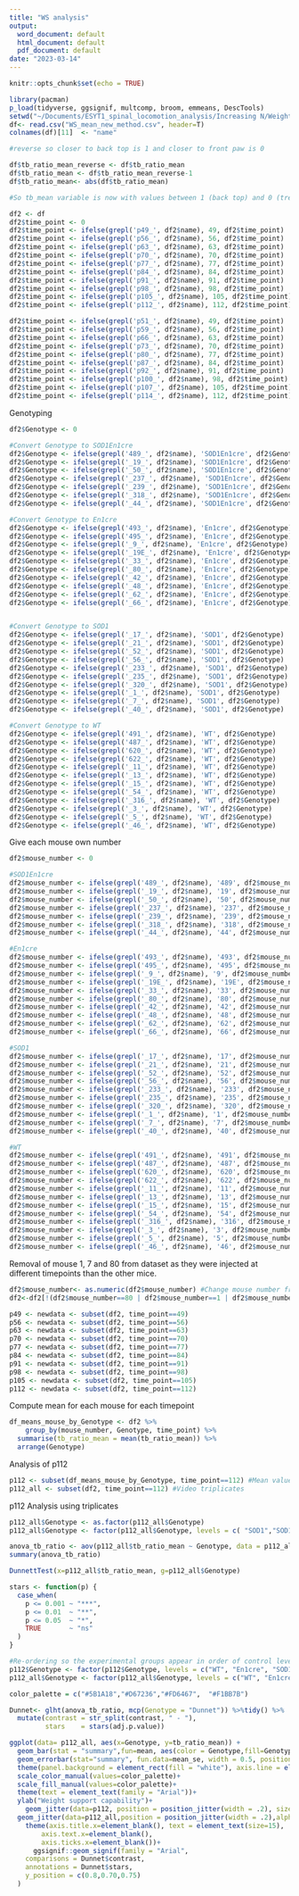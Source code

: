 ```yaml
---
title: "WS analysis"
output:
  word_document: default
  html_document: default
  pdf_document: default
date: "2023-03-14"
---
```


```r
knitr::opts_chunk$set(echo = TRUE)
```

```r
library(pacman)
p_load(tidyverse, ggsignif, multcomp, broom, emmeans, DescTools)
setwd("~/Documents/ESYT1_spinal_locomotion_analysis/Increasing N/Weight support (original and +N cohort) 27:10:2023/")
df<- read.csv("WS_mean_new_method.csv", header=T)
colnames(df)[11]  <- "name"

#reverse so closer to back top is 1 and closer to front paw is 0

df$tb_ratio_mean_reverse <- df$tb_ratio_mean
df$tb_ratio_mean <- df$tb_ratio_mean_reverse-1
df$tb_ratio_mean<- abs(df$tb_ratio_mean)

#So tb_mean variable is now with values between 1 (back top) and 0 (treadmill floor), while tb_ratio_mean_reverse is values between 0 (back top) and 1 (treadmill floor)

```

```r
df2 <- df
df2$time_point <- 0
df2$time_point <- ifelse(grepl('p49_', df2$name), 49, df2$time_point)
df2$time_point <- ifelse(grepl('p56_', df2$name), 56, df2$time_point)
df2$time_point <- ifelse(grepl('p63_', df2$name), 63, df2$time_point)
df2$time_point <- ifelse(grepl('p70_', df2$name), 70, df2$time_point)
df2$time_point <- ifelse(grepl('p77_', df2$name), 77, df2$time_point)
df2$time_point <- ifelse(grepl('p84_', df2$name), 84, df2$time_point)
df2$time_point <- ifelse(grepl('p91_', df2$name), 91, df2$time_point)
df2$time_point <- ifelse(grepl('p98_', df2$name), 98, df2$time_point)
df2$time_point <- ifelse(grepl('p105_', df2$name), 105, df2$time_point)
df2$time_point <- ifelse(grepl('p112_', df2$name), 112, df2$time_point)

df2$time_point <- ifelse(grepl('p51_', df2$name), 49, df2$time_point)
df2$time_point <- ifelse(grepl('p59_', df2$name), 56, df2$time_point)
df2$time_point <- ifelse(grepl('p66_', df2$name), 63, df2$time_point)
df2$time_point <- ifelse(grepl('p73_', df2$name), 70, df2$time_point)
df2$time_point <- ifelse(grepl('p80_', df2$name), 77, df2$time_point)
df2$time_point <- ifelse(grepl('p87_', df2$name), 84, df2$time_point)
df2$time_point <- ifelse(grepl('p92_', df2$name), 91, df2$time_point)
df2$time_point <- ifelse(grepl('p100_', df2$name), 98, df2$time_point)
df2$time_point <- ifelse(grepl('p107_', df2$name), 105, df2$time_point)
df2$time_point <- ifelse(grepl('p114_', df2$name), 112, df2$time_point)

```

Genotyping
```r
df2$Genotype <- 0

#Convert Genotype to SOD1En1cre
df2$Genotype <- ifelse(grepl('489_', df2$name), 'SOD1En1cre', df2$Genotype)
df2$Genotype <- ifelse(grepl('_19_', df2$name), 'SOD1En1cre', df2$Genotype)
df2$Genotype <- ifelse(grepl('_50_', df2$name), 'SOD1En1cre', df2$Genotype)
df2$Genotype <- ifelse(grepl('_237_', df2$name), 'SOD1En1cre', df2$Genotype)
df2$Genotype <- ifelse(grepl('_239_', df2$name), 'SOD1En1cre', df2$Genotype)
df2$Genotype <- ifelse(grepl('_318_', df2$name), 'SOD1En1cre', df2$Genotype)
df2$Genotype <- ifelse(grepl('_44_', df2$name), 'SOD1En1cre', df2$Genotype)

#Convert Genotype to En1cre
df2$Genotype <- ifelse(grepl('493_', df2$name), 'En1cre', df2$Genotype)
df2$Genotype <- ifelse(grepl('495_', df2$name), 'En1cre', df2$Genotype)
df2$Genotype <- ifelse(grepl('_9_', df2$name), 'En1cre', df2$Genotype)
df2$Genotype <- ifelse(grepl('_19E_', df2$name), 'En1cre', df2$Genotype)
df2$Genotype <- ifelse(grepl('_33_', df2$name), 'En1cre', df2$Genotype)
df2$Genotype <- ifelse(grepl('_80_', df2$name), 'En1cre', df2$Genotype)
df2$Genotype <- ifelse(grepl('_42_', df2$name), 'En1cre', df2$Genotype)
df2$Genotype <- ifelse(grepl('_48_', df2$name), 'En1cre', df2$Genotype)
df2$Genotype <- ifelse(grepl('_62_', df2$name), 'En1cre', df2$Genotype)
df2$Genotype <- ifelse(grepl('_66_', df2$name), 'En1cre', df2$Genotype)


#Convert Genotype to SOD1
df2$Genotype <- ifelse(grepl('_17_', df2$name), 'SOD1', df2$Genotype)
df2$Genotype <- ifelse(grepl('_21_', df2$name), 'SOD1', df2$Genotype)
df2$Genotype <- ifelse(grepl('_52_', df2$name), 'SOD1', df2$Genotype)
df2$Genotype <- ifelse(grepl('_56_', df2$name), 'SOD1', df2$Genotype)
df2$Genotype <- ifelse(grepl('_233_', df2$name), 'SOD1', df2$Genotype)
df2$Genotype <- ifelse(grepl('_235_', df2$name), 'SOD1', df2$Genotype)
df2$Genotype <- ifelse(grepl('_320_', df2$name), 'SOD1', df2$Genotype)
df2$Genotype <- ifelse(grepl('_1_', df2$name), 'SOD1', df2$Genotype)
df2$Genotype <- ifelse(grepl('_7_', df2$name), 'SOD1', df2$Genotype)
df2$Genotype <- ifelse(grepl('_40_', df2$name), 'SOD1', df2$Genotype)

#Convert Genotype to WT
df2$Genotype <- ifelse(grepl('491_', df2$name), 'WT', df2$Genotype)
df2$Genotype <- ifelse(grepl('487_', df2$name), 'WT', df2$Genotype)
df2$Genotype <- ifelse(grepl('620_', df2$name), 'WT', df2$Genotype)
df2$Genotype <- ifelse(grepl('622_', df2$name), 'WT', df2$Genotype)
df2$Genotype <- ifelse(grepl('_11_', df2$name), 'WT', df2$Genotype)
df2$Genotype <- ifelse(grepl('_13_', df2$name), 'WT', df2$Genotype)
df2$Genotype <- ifelse(grepl('_15_', df2$name), 'WT', df2$Genotype)
df2$Genotype <- ifelse(grepl('_54_', df2$name), 'WT', df2$Genotype)
df2$Genotype <- ifelse(grepl('_316_', df2$name), 'WT', df2$Genotype)
df2$Genotype <- ifelse(grepl('_3_', df2$name), 'WT', df2$Genotype)
df2$Genotype <- ifelse(grepl('_5_', df2$name), 'WT', df2$Genotype)
df2$Genotype <- ifelse(grepl('_46_', df2$name), 'WT', df2$Genotype)

```

Give each mouse own number
```r

df2$mouse_number <- 0

#SOD1En1cre
df2$mouse_number <- ifelse(grepl('489_', df2$name), '489', df2$mouse_number)
df2$mouse_number <- ifelse(grepl('_19_', df2$name), '19', df2$mouse_number)
df2$mouse_number <- ifelse(grepl('_50_', df2$name), '50', df2$mouse_number)
df2$mouse_number <- ifelse(grepl('_237_', df2$name), '237', df2$mouse_number)
df2$mouse_number <- ifelse(grepl('_239_', df2$name), '239', df2$mouse_number)
df2$mouse_number <- ifelse(grepl('_318_', df2$name), '318', df2$mouse_number)
df2$mouse_number <- ifelse(grepl('_44_', df2$name), '44', df2$mouse_number)

#En1cre
df2$mouse_number <- ifelse(grepl('493_', df2$name), '493', df2$mouse_number)
df2$mouse_number <- ifelse(grepl('495_', df2$name), '495', df2$mouse_number)
df2$mouse_number <- ifelse(grepl('_9_', df2$name), '9', df2$mouse_number)
df2$mouse_number <- ifelse(grepl('_19E_', df2$name), '19E', df2$mouse_number) 
df2$mouse_number <- ifelse(grepl('_33_', df2$name), '33', df2$mouse_number)
df2$mouse_number <- ifelse(grepl('_80_', df2$name), '80', df2$mouse_number)
df2$mouse_number <- ifelse(grepl('_42_', df2$name), '42', df2$mouse_number)
df2$mouse_number <- ifelse(grepl('_48_', df2$name), '48', df2$mouse_number)
df2$mouse_number <- ifelse(grepl('_62_', df2$name), '62', df2$mouse_number)
df2$mouse_number <- ifelse(grepl('_66_', df2$name), '66', df2$mouse_number)

#SOD1
df2$mouse_number <- ifelse(grepl('_17_', df2$name), '17', df2$mouse_number)
df2$mouse_number <- ifelse(grepl('_21_', df2$name), '21', df2$mouse_number)
df2$mouse_number <- ifelse(grepl('_52_', df2$name), '52', df2$mouse_number)
df2$mouse_number <- ifelse(grepl('_56_', df2$name), '56', df2$mouse_number)
df2$mouse_number <- ifelse(grepl('_233_', df2$name), '233', df2$mouse_number)
df2$mouse_number <- ifelse(grepl('_235_', df2$name), '235', df2$mouse_number)
df2$mouse_number <- ifelse(grepl('_320_', df2$name), '320', df2$mouse_number)
df2$mouse_number <- ifelse(grepl('_1_', df2$name), '1', df2$mouse_number)
df2$mouse_number <- ifelse(grepl('_7_', df2$name), '7', df2$mouse_number)
df2$mouse_number <- ifelse(grepl('_40_', df2$name), '40', df2$mouse_number)

#WT
df2$mouse_number <- ifelse(grepl('491_', df2$name), '491', df2$mouse_number)
df2$mouse_number <- ifelse(grepl('487_', df2$name), '487', df2$mouse_number)
df2$mouse_number <- ifelse(grepl('620_', df2$name), '620', df2$mouse_number)
df2$mouse_number <- ifelse(grepl('622_', df2$name), '622', df2$mouse_number)
df2$mouse_number <- ifelse(grepl('_11_', df2$name), '11', df2$mouse_number)
df2$mouse_number <- ifelse(grepl('_13_', df2$name), '13', df2$mouse_number)
df2$mouse_number <- ifelse(grepl('_15_', df2$name), '15', df2$mouse_number)
df2$mouse_number <- ifelse(grepl('_54_', df2$name), '54', df2$mouse_number)
df2$mouse_number <- ifelse(grepl('_316_', df2$name), '316', df2$mouse_number)
df2$mouse_number <- ifelse(grepl('_3_', df2$name), '3', df2$mouse_number)
df2$mouse_number <- ifelse(grepl('_5_', df2$name), '5', df2$mouse_number)
df2$mouse_number <- ifelse(grepl('_46_', df2$name), '46', df2$mouse_number)

```


Removal of mouse 1, 7 and 80 from dataset as they were injected at different timepoints than the other mice.
```r
df2$mouse_number<- as.numeric(df2$mouse_number) #Change mouse number from class character to class numeric
df2<-df2[!(df2$mouse_number==80 | df2$mouse_number==1 | df2$mouse_number == 7),] 


```


```r
p49 <- newdata <- subset(df2, time_point==49)
p56 <- newdata <- subset(df2, time_point==56)
p63 <- newdata <- subset(df2, time_point==63)
p70 <- newdata <- subset(df2, time_point==70)
p77 <- newdata <- subset(df2, time_point==77)
p84 <- newdata <- subset(df2, time_point==84)
p91 <- newdata <- subset(df2, time_point==91)
p98 <- newdata <- subset(df2, time_point==98)
p105 <- newdata <- subset(df2, time_point==105)
p112 <- newdata <- subset(df2, time_point==112)
```


Compute mean for each mouse for each timepoint

```r
df_means_mouse_by_Genotype <- df2 %>%
	group_by(mouse_number, Genotype, time_point) %>%
  summarise(tb_ratio_mean = mean(tb_ratio_mean)) %>% 
  arrange(Genotype)
```

Analysis of p112

```r
p112 <- subset(df_means_mouse_by_Genotype, time_point==112) #Mean values
p112_all <- subset(df2, time_point==112) #Video triplicates
```

p112 Analysis using triplicates
```r

p112_all$Genotype <- as.factor(p112_all$Genotype)
p112_all$Genotype <- factor(p112_all$Genotype, levels = c( "SOD1","SOD1En1cre", "WT", "En1cre"))

anova_tb_ratio <- aov(p112_all$tb_ratio_mean ~ Genotype, data = p112_all)
summary(anova_tb_ratio)

DunnettTest(x=p112_all$tb_ratio_mean, g=p112_all$Genotype)

stars <- function(p) {
  case_when(
    p <= 0.001 ~ "***",
    p <= 0.01  ~ "**",
    p <= 0.05  ~ "*",
    TRUE       ~ "ns"
  )
}

#Re-ordering so the experimental groups appear in order of control level
p112$Genotype <- factor(p112$Genotype, levels = c("WT", "En1cre", "SOD1", "SOD1En1cre"))
p112_all$Genotype <- factor(p112_all$Genotype, levels = c("WT", "En1cre", "SOD1", "SOD1En1cre"))

color_palette = c("#5B1A18","#D67236","#FD6467",  "#F1BB7B")

Dunnet<- glht(anova_tb_ratio, mcp(Genotype = "Dunnet")) %>%tidy() %>% 
  mutate(contrast = str_split(contrast, " - "),
         stars    = stars(adj.p.value))

ggplot(data= p112_all, aes(x=Genotype, y=tb_ratio_mean)) +
  geom_bar(stat = "summary",fun=mean, aes(color = Genotype,fill=Genotype), alpha = 0.01, size=1) +
  geom_errorbar(stat="summary", fun.data=mean_se, width = 0.5, position = "dodge")+
  theme(panel.background = element_rect(fill = "white"), axis.line = element_line(color="black"))+
  scale_color_manual(values=color_palette)+
  scale_fill_manual(values=color_palette)+
  theme(text = element_text(family = "Arial"))+
  ylab("Weight support capability")+
    geom_jitter(data=p112, position = position_jitter(width = .2), size=2.2)+
  geom_jitter(data=p112_all,position = position_jitter(width = .2),alpha=0.3)+
    theme(axis.title.x=element_blank(), text = element_text(size=15),
        axis.text.x=element_blank(),
        axis.ticks.x=element_blank())+
      ggsignif::geom_signif(family = "Arial",
    comparisons = Dunnet$contrast,
    annotations = Dunnet$stars,
    y_position = c(0.8,0.70,0.75)
  )

```
